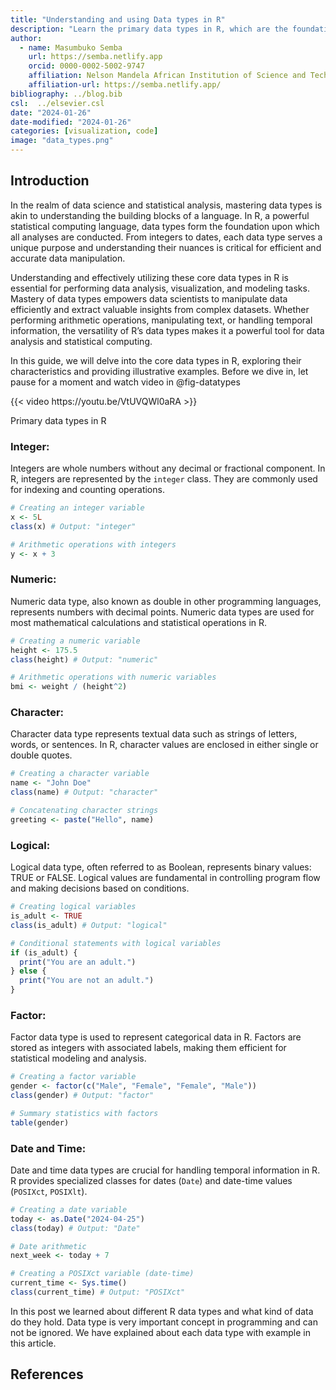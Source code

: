 ```yaml
---
title: "Understanding and using Data types in R"
description: "Learn the primary data types in R, which are the foundation of data programming in R "
author: 
  - name: Masumbuko Semba
    url: https://semba.netlify.app
    orcid: 0000-0002-5002-9747
    affiliation: Nelson Mandela African Institution of Science and Technology
    affiliation-url: https://semba.netlify.app/  
bibliography: ../blog.bib
csl:  ../elsevier.csl
date: "2024-01-26"
date-modified: "2024-01-26"
categories: [visualization, code]
image: "data_types.png"
---
```





## Introduction

In the realm of data science and statistical analysis, mastering data types is akin to understanding the building blocks of a language. In R, a powerful statistical computing language, data types form the foundation upon which all analyses are conducted. From integers to dates, each data type serves a unique purpose and understanding their nuances is critical for efficient and accurate data manipulation. 


Understanding and effectively utilizing these core data types in R is essential for performing data analysis, visualization, and modeling tasks. Mastery of data types empowers data scientists to manipulate data efficiently and extract valuable insights from complex datasets. Whether performing arithmetic operations, manipulating text, or handling temporal information, the versatility of R's data types makes it a powerful tool for data analysis and statistical computing.


In this guide, we will delve into the core data types in R, exploring their characteristics and providing illustrative examples. Before we dive in, let pause for a moment and watch video in @fig-datatypes

::: {#fig-datatypes}

{{< video https://youtu.be/VtUVQWl0aRA >}}

Primary data types in R

:::



### Integer:

Integers are whole numbers without any decimal or fractional component. In R, integers are represented by the `integer` class. They are commonly used for indexing and counting operations.

::: {#exm-moja}

```R
# Creating an integer variable
x <- 5L
class(x) # Output: "integer"

# Arithmetic operations with integers
y <- x + 3
```
:::

### Numeric:

Numeric data type, also known as double in other programming languages, represents numbers with decimal points. Numeric data types are used for most mathematical calculations and statistical operations in R.

::: {#exm-2}
```R
# Creating a numeric variable
height <- 175.5
class(height) # Output: "numeric"

# Arithmetic operations with numeric variables
bmi <- weight / (height^2)
```
:::

### Character:

Character data type represents textual data such as strings of letters, words, or sentences. In R, character values are enclosed in either single or double quotes.

::: {#exm-3}
```R
# Creating a character variable
name <- "John Doe"
class(name) # Output: "character"

# Concatenating character strings
greeting <- paste("Hello", name)
```
:::

### Logical:

Logical data type, often referred to as Boolean, represents binary values: TRUE or FALSE. Logical values are fundamental in controlling program flow and making decisions based on conditions.

::: {#exm-4}
```R
# Creating logical variables
is_adult <- TRUE
class(is_adult) # Output: "logical"

# Conditional statements with logical variables
if (is_adult) {
  print("You are an adult.")
} else {
  print("You are not an adult.")
}
```
:::

### Factor:

Factor data type is used to represent categorical data in R. Factors are stored as integers with associated labels, making them efficient for statistical modeling and analysis.

::: {#exm-5}
```R
# Creating a factor variable
gender <- factor(c("Male", "Female", "Female", "Male"))
class(gender) # Output: "factor"

# Summary statistics with factors
table(gender)
```
:::

### Date and Time:

Date and time data types are crucial for handling temporal information in R. R provides specialized classes for dates (`Date`) and date-time values (`POSIXct`, `POSIXlt`).

::: {#exm-6}
```R
# Creating a date variable
today <- as.Date("2024-04-25")
class(today) # Output: "Date"

# Date arithmetic
next_week <- today + 7

# Creating a POSIXct variable (date-time)
current_time <- Sys.time()
class(current_time) # Output: "POSIXct"
```
:::



In this post we learned about different R data types and what kind of data do they hold. Data type is very important concept in programming and can not be ignored. We have explained about each data type with example in this article.

## References
